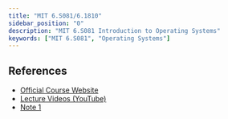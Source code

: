 ```yaml
---
title: "MIT 6.S081/6.1810"
sidebar_position: "0"
description: "MIT 6.S081 Introduction to Operating Systems"
keywords: ["MIT 6.S081", "Operating Systems"]
---
```


## References

- [Official Course Website](https://pdos.csail.mit.edu/6.828/2024/schedule.html)
- [Lecture Videos (YouTube)](https://www.youtube.com/watch?v=J3LCzufEYt0&list=PLTsf9UeqkReZHXWY9yJvTwLJWYYPcKEqK)
- [Note 1](https://mit-public-courses-cn-translatio.gitbook.io/mit6-s081)
